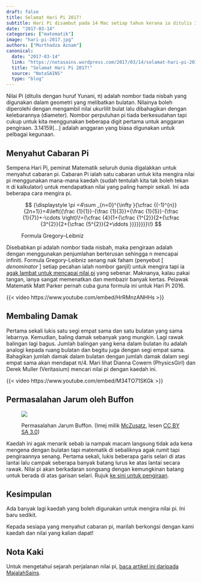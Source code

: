 ```yaml
---
draft: false
title: Selamat Hari Pi 2017!
subtitle: Hari Pi disambut pada 14 Mac setiap tahun kerana ia ditulis 3/14 mengikut format Bulan/Hari
date: "2017-03-14"
categories: ["matematik"]
image: "hari-pi-2017.jpg"
authors: ["Murthadza Aznam"]
canonical:
  date: "2017-03-14"
  link: "https://notasains.wordpress.com/2017/03/14/selamat-hari-pi-2017/"
  title: "Selamat Hari Pi 2017!"
  source: "NotaSAINS"
  type: "blog"
---
```


Nilai Pi (ditulis dengan huruf Yunani, π) adalah nombor tiada nisbah yang digunakan dalam geometri yang melibatkan bulatan. Nilainya boleh diperolehi dengan mengambil nilai ukurlilit bulat lalu dibahagikan dengan kelebarannya (diameter). Nombor perpuluhan pi tiada berkesudahan tapi cukup untuk kita menggunakan beberapa digit pertama untuk anggaran pengiraan. 3.14159[...] adalah anggaran yang biasa digunakan untuk pelbagai kegunaan.

## Menyahut Cabaran Pi

Sempena Hari Pi, peminat Matematik seluruh dunia digalakkan untuk menyahut cabaran pi. Cabaran Pi ialah satu cabaran untuk kita mengira nilai pi menggunakan mana-mana kaedah (sudah tentulah kita tak boleh tekan π di kalkulator) untuk mendapatkan nilai yang paling hampir sekali. Ini ada beberapa cara mengira pi.

<figure>
$$
{\displaystyle \pi =4\sum _{n=0}^{\infty }{\cfrac {(-1)^{n}}{2n+1}}=4\left({\frac {1}{1}}-{\frac {1}{3}}+{\frac {1}{5}}-{\frac {1}{7}}+-\cdots \right)\!={\cfrac {4}{1+{\cfrac {1^{2}}{2+{\cfrac {3^{2}}{2+{\cfrac {5^{2}}{2+\ddots }}}}}}}}\!}
$$

<figcaption>

Formula Gregory&ndash;Leibniz

</figcaption>
</figure>

Disebabkan pi adalah nombor tiada nisbah, maka pengiraan adalah dengan menggunakan penjumlahan berterusan sehingga n mencapai infiniti. Formula Gregory-Leibniz senang nak faham (penyebut [ _denominator_ ] setiap pecahan ialah nombor ganjil) untuk mengira tapi ia [agak lambat untuk mencapai nilai pi](https://www.csee.umbc.edu/~chang/cs104.s12/homework/ExtraCredit1.shtml) yang sebenar. Maknanya, kalau pakai tangan, ianya sangat memenatkan dan membazir banyak kertas. Pelawak Matematik Matt Parker pernah cuba guna formula ini untuk Hari Pi 2016.

{{< video https://www.youtube.com/embed/HrRMnzANHHs >}}

## Membaling Damak

Pertama sekali lukis satu segi empat sama dan satu bulatan yang sama lebarnya. Kemudian, baling damak sebanyak yang mungkin. Lagi rawak balingan lagi bagus. Jumlah balingan yang kena dalam bulatan itu adalah analogi kepada ruang bulatan dan begitu juga dengan segi empat sama. Bahagikan jumlah damak dalam bulatan dengan jumlah damak dalam segi empat sama akan mendapat π/4. Mari lihat Dianna Cowern (PhysicsGirl) dan Derek Muller (Veritasium) mencari nilai pi dengan kaedah ini.

{{< video https://www.youtube.com/embed/M34TO71SKGk >}}

## Permasalahan Jarum oleh Buffon

<figure>

![](Jarum-Buffon_CCBYSA3.0_wiki-McZusatz.jpg)

<figcaption>

Permasalahan Jarum Buffon. (Imej milik [McZusatz](https://commons.wikimedia.org/wiki/File:Streicholz-Pi.jpg), lesen [CC BY SA 3.0](https://creativecommons.org/licenses/by-sa/3.0/deed.en))

</figcaption>
</figure>

Kaedah ini agak menarik sebab ia nampak macam langsung tidak ada kena mengena dengan bulatan tapi matematik di sebaliknya agak rumit tapi pengiraannya senang. Pertama sekali, lukis beberapa garis selari di atas lantai lalu campak seberapa banyak batang lurus ke atas lantai secara rawak. Nilai pi akan berkadaran songsang dengan kemungkinan batang untuk berada di atas garisan selari. Rujuk [ke sini untuk pengiraan](https://www.mathsisfun.com/activity/buffons-needle.html).

## Kesimpulan

Ada banyak lagi kaedah yang boleh digunakan untuk mengira nilai pi. Ini baru sedikit.

Kepada sesiapa yang menyahut cabaran pi, marilah berkongsi dengan kami kaedah dan nilai yang kalian dapat!

## Nota Kaki

Untuk mengetahui sejarah perjalanan nilai pi, [baca artikel ini daripada MajalahSains](http://www.majalahsains.com/selamat-hari-pi-dari-majalahsains-com/).
